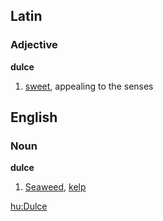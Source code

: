 ==Latin==
===Adjective===
'''dulce'''
#[[sweet]], appealing to the senses

==English==
===Noun===
'''dulce'''
#[[Seaweed]], [[kelp]]

[[hu:Dulce]]